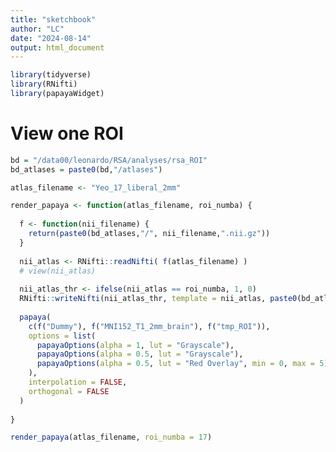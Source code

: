 ```yaml
---
title: "sketchbook"
author: "LC"
date: "2024-08-14"
output: html_document
---
```


```r
library(tidyverse)
library(RNifti)
library(papayaWidget)
```


# View one ROI
```r
bd = "/data00/leonardo/RSA/analyses/rsa_ROI"
bd_atlases = paste0(bd,"/atlases")

atlas_filename <- "Yeo_17_liberal_2mm"

render_papaya <- function(atlas_filename, roi_numba) {
  
  f <- function(nii_filename) {
    return(paste0(bd_atlases,"/", nii_filename,".nii.gz"))
  }
  
  nii_atlas <- RNifti::readNifti( f(atlas_filename) )
  # view(nii_atlas)
  
  nii_atlas_thr <- ifelse(nii_atlas == roi_numba, 1, 0)
  RNifti::writeNifti(nii_atlas_thr, template = nii_atlas, paste0(bd_atlases,"/tmp_ROI.nii.gz"))
  
  papaya(
    c(f("Dummy"), f("MNI152_T1_2mm_brain"), f("tmp_ROI")),
    options = list(
      papayaOptions(alpha = 1, lut = "Grayscale"),
      papayaOptions(alpha = 0.5, lut = "Grayscale"),
      papayaOptions(alpha = 0.5, lut = "Red Overlay", min = 0, max = 5)
    ),
    interpolation = FALSE,
    orthogonal = FALSE
  )
  
}

render_papaya(atlas_filename, roi_numba = 17)

```








